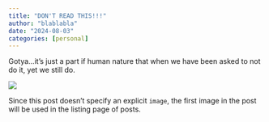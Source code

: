 ```yaml
---
title: "DON'T READ THIS!!!"
author: "blablabla"
date: "2024-08-03"
categories: [personal]
---
```


Gotya...it's just a part if human nature that when we have been asked to not do it, yet we still do.

![](thumbnail.jpg)

Since this post doesn't specify an explicit `image`, the first image in the post will be used in the listing page of posts.
